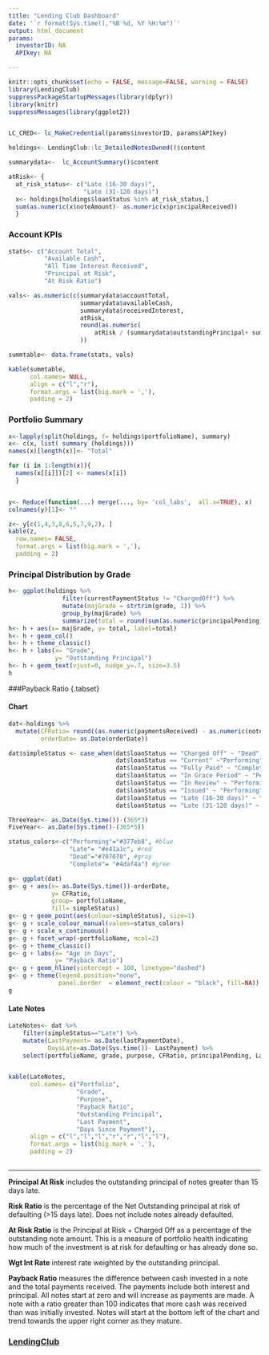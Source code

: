 ```yaml
---
title: "Lending Club Dashboard"
date: '`r format(Sys.time(),"%B %d, %Y %H:%m")`'
output: html_document
params:
  investorID: NA 
  APIkey: NA

---
```



```r
knitr::opts_chunk$set(echo = FALSE, message=FALSE, warning = FALSE)
library(LendingClub)
suppressPackageStartupMessages(library(dplyr))
library(knitr)
suppressMessages(library(ggplot2))


LC_CRED<- lc_MakeCredential(params$investorID, params$APIkey)

holdings<- LendingClub::lc_DetailedNotesOwned()$content

summarydata<-  lc_AccountSummary()$content

atRisk<- {
  at_risk_status<- c("Late (16-30 days)",
                     "Late (31-120 days)")
  x<- holdings[holdings$loanStatus %in% at_risk_status,]    
  sum(as.numeric(x$noteAmount)- as.numeric(x$principalReceived))
  }
```

### Account KPIs  

```r

stats<- c("Account Total",
          "Available Cash",
          "All Time Interest Received",
          "Principal at Risk",
          "At Risk Ratio")

vals<- as.numeric(c(summarydata$accountTotal,
                    summarydata$availableCash,
                    summarydata$receivedInterest,
                    atRisk,
                    round(as.numeric(
                        atRisk / (summarydata$outstandingPrincipal+ summarydata$infundingBalance)*100),2)
                    ))

summtable<- data.frame(stats, vals)

kable(summtable, 
      col.names= NULL,
      align = c("l","r"), 
      format.args = list(big.mark = ','),
      padding = 2) 
```


  

### Portfolio Summary  

```r


x<-lapply(split(holdings, f= holdings$portfolioName), summary)
x<- c(x, list( summary (holdings)))
names(x)[length(x)]<- "Total"

for (i in 1:length(x)){
  names(x[[i]])[2] <- names(x[i])
  }


y<- Reduce(function(...) merge(..., by= 'col_labs',  all.x=TRUE), x)
colnames(y)[1]<- ""

z<- y[c(1,4,3,8,6,5,7,9,2), ]
kable(z,
  row.names= FALSE,
  format.args = list(big.mark = ','),
  padding = 2) 
```


### Principal Distribution by Grade 

```r

h<- ggplot(holdings %>% 
               filter(currentPaymentStatus != "ChargedOff") %>%
               mutate(majGrade = strtrim(grade, 1)) %>%
               group_by(majGrade) %>% 
               summarize(total = round(sum(as.numeric(principalPending))),0))
h<- h + aes(x= majGrade, y= total, label=total)
h<- h + geom_col()
h<- h + theme_classic()
h<- h + labs(x= "Grade",
             y= "Outstanding Principal")
h<- h + geom_text(vjust=0, nudge_y=.7, size=3.5)
h
```

###Payback Ratio {.tabset}

#### Chart

```r
dat<-holdings %>%
  mutate(CFRatio= round((as.numeric(paymentsReceived) - as.numeric(noteAmount)) /as.numeric(noteAmount)*100,2)+100 +1,
         orderDate= as.Date(orderDate))

dat$simpleStatus <- case_when(dat$loanStatus == "Charged Off" ~ "Dead",
                              dat$loanStatus == "Current" ~"Performing",
                              dat$loanStatus == "Fully Paid" ~ "Complete",
                              dat$loanStatus == "In Grace Period" ~ "Performing",
                              dat$loanStatus == "In Review" ~ "Performing",
                              dat$loanStatus == "Issued" ~ "Performing",
                              dat$loanStatus == "Late (16-30 days)" ~ "Late",
                              dat$loanStatus == "Late (31-120 days)" ~ "Late")

ThreeYear<- as.Date(Sys.time())-(365*3)
FiveYear<- as.Date(Sys.time()-(365*5))

status_colors<-c("Performing"="#377eb8", #blue
                 "Late"= "#e41a1c", #red
                 "Dead"="#707070", #gray
                 "Complete"= "#4daf4a") #gree

g<- ggplot(dat)
g<- g + aes(x= as.Date(Sys.time())-orderDate, 
            y= CFRatio, 
            group= portfolioName,
            fill= simpleStatus)
g<- g + geom_point(aes(colour=simpleStatus), size=1)
g<- g + scale_colour_manual(values=status_colors)
g<- g + scale_x_continuous()
g<- g + facet_wrap(~portfolioName, ncol=2)
g<- g + theme_classic()
g<- g + labs(x= "Age in Days",
             y= "Payback Ratio")
g<- g + geom_hline(yintercept = 100, linetype="dashed")
g<- g + theme(legend.position="none",
              panel.border  = element_rect(colour = "black", fill=NA))
g
```

#### Late Notes

```r
LateNotes<- dat %>%
    filter(simpleStatus=="Late") %>%
    mutate(LastPayment= as.Date(lastPaymentDate),
           DaysLate=as.Date(Sys.time())- LastPayment) %>%
    select(portfolioName, grade, purpose, CFRatio, principalPending, LastPayment, DaysLate)


kable(LateNotes, 
      col.names= c("Portfolio",
                   "Grade",
                   "Purpose",
                   "Payback Ratio",
                   "Outstanding Principal",
                   "Last Payment",
                   "Days Since Payment"),
      align = c("l","l","l","r","r","l","l"), 
      format.args = list(big.mark = ','),
      padding = 2) 
```

## 

<hr>
**Principal At Risk** includes the outstanding principal of notes greater than 15 days late. 

**Risk Ratio** is the percentage of the Net Outstanding principal at risk of defaulting (>15 days late).  Does not include notes already defaulted.

**At Risk Ratio** is the Principal at Risk + Charged Off as a percentage of the outstanding note amount. This is a measure of portfolio health indicating how much of the investment is at risk for defaulting or has already done so. 

**Wgt Int Rate** interest rate weighted by the outstanding principal. 

**Payback Ratio** measures the difference between cash invested in a note and the total payments received. The payments include both interest and principal. All notes start at zero and will increase as payments are made.  A note with a ratio greater than 100 indicates that more cash was received than was initially invested. Notes will start at the bottom left of the chart and trend towards the upper right corner as they mature.   

<h3><a href="http://www.lendingclub.com" target="_blank">LendingClub</a></h3>